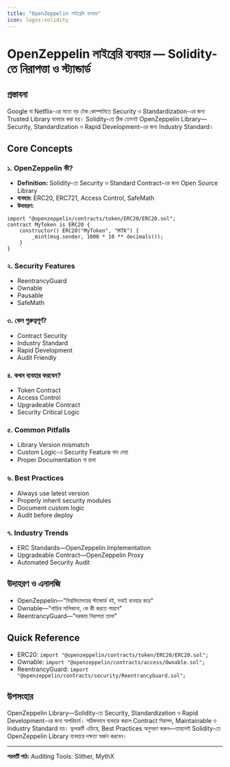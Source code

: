 ```yaml
---
title: "OpenZeppelin লাইব্রেরি ব্যবহার"
icon: logos:solidity
---
```


# OpenZeppelin লাইব্রেরি ব্যবহার — Solidity-তে নিরাপত্তা ও স্ট্যান্ডার্ড

## প্রস্তাবনা

Google বা Netflix-এর মতো বড় টেক কোম্পানিতে Security ও Standardization-এর জন্য Trusted Library ব্যবহার করা হয়। Solidity-তে ঠিক তেমনই OpenZeppelin Library—Security, Standardization ও Rapid Development-এর জন্য Industry Standard।

## Core Concepts

### ১. OpenZeppelin কী?
- **Definition:** Solidity-তে Security ও Standard Contract-এর জন্য Open Source Library
- **ব্যবহার:** ERC20, ERC721, Access Control, SafeMath
- **উদাহরণ:**
```solidity
import "@openzeppelin/contracts/token/ERC20/ERC20.sol";
contract MyToken is ERC20 {
    constructor() ERC20("MyToken", "MTK") {
        _mint(msg.sender, 1000 * 10 ** decimals());
    }
}
```

### ২. Security Features
- ReentrancyGuard
- Ownable
- Pausable
- SafeMath

### ৩. কেন গুরুত্বপূর্ণ?
- Contract Security
- Industry Standard
- Rapid Development
- Audit Friendly

### ৪. কখন ব্যবহার করবেন?
- Token Contract
- Access Control
- Upgradeable Contract
- Security Critical Logic

### ৫. Common Pitfalls
- Library Version mismatch
- Custom Logic-এ Security Feature বাদ দেয়া
- Proper Documentation না রাখা

### ৬. Best Practices
- Always use latest version
- Properly inherit security modules
- Document custom logic
- Audit before deploy

### ৭. Industry Trends
- ERC Standards—OpenZeppelin Implementation
- Upgradeable Contract—OpenZeppelin Proxy
- Automated Security Audit

## উদাহরণ ও এনালজি
- OpenZeppelin—"বিশ্ববিদ্যালয়ের স্ট্যান্ডার্ড বই, সবাই ব্যবহার করে"
- Ownable—"বাড়ির মালিকানা, কে কী করতে পারবে"
- ReentrancyGuard—"দরজায় নিরাপত্তা তালা"

## Quick Reference
- ERC20: `import "@openzeppelin/contracts/token/ERC20/ERC20.sol";`
- Ownable: `import "@openzeppelin/contracts/access/Ownable.sol";`
- ReentrancyGuard: `import "@openzeppelin/contracts/security/ReentrancyGuard.sol";`

## উপসংহার

OpenZeppelin Library—Solidity-তে Security, Standardization ও Rapid Development-এর জন্য অপরিহার্য। সঠিকভাবে ব্যবহার করলে Contract নিরাপদ, Maintainable ও Industry Standard হয়। ভুলত্রুটি এড়িয়ে, Best Practices অনুসরণ করুন—তাহলেই Solidity-তে OpenZeppelin Library ব্যবহারে দক্ষতা অর্জন করবেন।

---

**পরবর্তী পাঠ:** Auditing Tools: Slither, MythX
